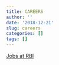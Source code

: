 ```yaml
---
title: CAREERS
author: ''
date: '2018-12-21'
slug: careers
categories: []
tags: []
---
```

[Jobs at RBI](https://rebit.org.in/positions)